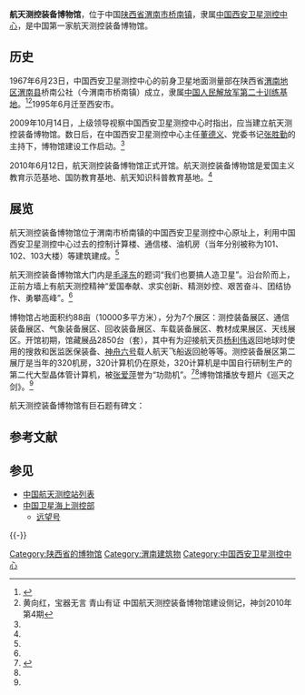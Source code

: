 '''航天测控装备博物馆'''，位于中国[[陕西省|陕西省]][[渭南市|渭南市]][[桥南镇|桥南镇]]，隶属[[中国西安卫星测控中心|中国西安卫星测控中心]]，是中国第一家航天测控装备博物馆。

==历史==
1967年6月23日，中国西安卫星测控中心的前身卫星地面测量部在陕西省[[渭南地区|渭南地区]][[渭南县|渭南县]]桥南公社（今渭南市桥南镇）成立，隶属[[中国酒泉卫星发射中心|中国人民解放军第二十训练基地]]。<ref>{{Cite web |url=http://news.163.com/16/0425/14/BLGKJVSI00014JB6.html |title=探访中国西安卫星测控中心：卫星“管家”铸“丰碑”，网易，2016-04-25 |access-date=2016-10-04 |archive-url=https://web.archive.org/web/20170220083327/http://news.163.com/16/0425/14/BLGKJVSI00014JB6.html |archive-date=2017-02-20 |dead-url=yes }}</ref><ref name=huang>黄向红，宝器无言 青山有证 中国航天测控装备博物馆建设侧记，神剑2010年第4期</ref>1995年6月迁至西安市。

2009年10月14日，上级领导视察中国西安卫星测控中心时指出，应当建立航天测控装备博物馆。数日后，在中国西安卫星测控中心主任[[董德义|董德义]]、党委书记[[张胜勤|张胜勤]]的主持下，博物馆建设工作启动。<ref name=huang/>

2010年6月12日，航天测控装备博物馆正式开馆。航天测控装备博物馆是爱国主义教育示范基地、国防教育基地、航天知识科普教育基地。<ref name=zxw/>

==展览==
航天测控装备博物馆位于渭南市桥南镇的中国西安卫星测控中心原址上，利用中国西安卫星测控中心过去的控制计算楼、通信楼、油机房（当年分别被称为101、102、103大楼）等建筑建成。<ref name=huang/>

航天测控装备博物馆大门内是[[毛泽东|毛泽东]]的题词“我们也要搞人造卫星”。沿台阶而上，正前方墙上有航天测控精神“爱国奉献、求实创新、精测妙控、艰苦奋斗、团结协作、勇攀高峰”。<ref name=huang/>

博物馆占地面积约88亩（10000多平方米），分为7个展区：测控装备展区、通信装备展区、气象装备展区、回收装备展区、车载装备展区、教材成果展区、天线展区。开馆初期，馆藏展品2850台（套），其中有为迎接航天员[[杨利伟|杨利伟]]返回地球时使用的搜救和医监医保装备、[[神舟六号|神舟六号]]载人航天飞船返回舱等等。测控装备展区第二展厅是当年的320机房，320计算机仍在原处，320计算机是中国自行研制生产的第二代大型晶体管计算机，被[[张爱萍|张爱萍]]誉为“功勋机”。<ref name=zxw>{{Cite web |url=http://www.chinanews.com/gn/news/2010/06-27/2365200.shtml |title=中国第一座航天测控装备博物馆开馆，中国新闻网，2010-06-27 |access-date=2016-10-04 |archive-date=2019-01-16 |archive-url=https://web.archive.org/web/20190116045854/http://www.chinanews.com/gn/news/2010/06-27/2365200.shtml |dead-url=no }}</ref><ref name=huang/>博物馆播放专题片《巡天之剑》。<ref name=huang/>

航天测控装备博物馆有巨石题有碑文：

{{引用|中国航天测控的发祥地
 
1967年6月，西安卫星测控中心在陕西省渭南县桥南公社正式组建，1995年6月迁至西安。在桥南的28年间，中心圆满完成了我国第一颗人造地球卫星、第一颗返回式科学试验遥感卫星、第一颗地球同步通信卫星等45次重大科研试验任务，培养了一支技术水平高、攻关能力强的航天测控队伍，锻造了“爱国奉献、求实创新、精测妙控、艰苦奋斗、团结协作、勇攀高峰”的航天测控精神。2010年6月，西安卫星测控中心航天测控装备博物馆在原控制计算楼和通信楼建成。
 
桥南，这片创造过辉煌业绩的神奇土地，是中国航天测控事业的发祥地。
 
西安卫星测控中心
 
二〇一〇年六月}}

== 参考文献 ==
{{Reflist}}

== 参见 ==
* [[中国航天测控站列表|中国航天测控站列表]]
* [[中国卫星海上测控部|中国卫星海上测控部]]
** [[远望号|远望号]]

{{-}}
{{中国人民解放军战略支援部队}}

[[Category:陕西省的博物馆|Category:陕西省的博物馆]]
[[Category:渭南建筑物|Category:渭南建筑物]]
[[Category:中国西安卫星测控中心|Category:中国西安卫星测控中心]]